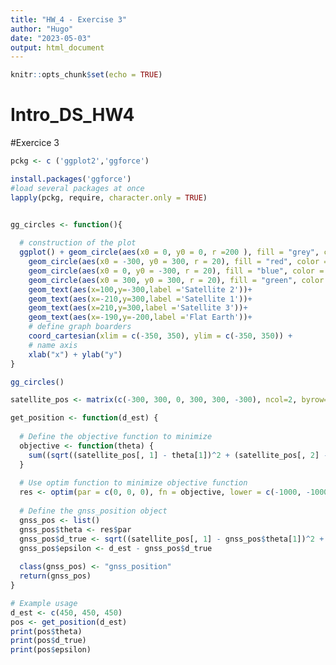 ```yaml
---
title: "HW_4 - Exercise 3"
author: "Hugo"
date: "2023-05-03"
output: html_document
---
```


```r
knitr::opts_chunk$set(echo = TRUE)
```

# Intro_DS_HW4

#Exercice 3
```r
pckg <- c ('ggplot2','ggforce')

install.packages('ggforce')
#load several packages at once
lapply(pckg, require, character.only = TRUE)


gg_circles <- function(){
  
  # construction of the plot
  ggplot() + geom_circle(aes(x0 = 0, y0 = 0, r =200 ), fill = "grey", color = "grey") +
    geom_circle(aes(x0 = -300, y0 = 300, r = 20), fill = "red", color = "red") +
    geom_circle(aes(x0 = 0, y0 = -300, r = 20), fill = "blue", color = "blue") +
    geom_circle(aes(x0 = 300, y0 = 300, r = 20), fill = "green", color = "green") +
    geom_text(aes(x=100,y=-300,label ='Satellite 2'))+
    geom_text(aes(x=-210,y=300,label ='Satellite 1'))+
    geom_text(aes(x=210,y=300,label ='Satellite 3'))+
    geom_text(aes(x=-190,y=-200,label ='Flat Earth'))+
    # define graph boarders
    coord_cartesian(xlim = c(-350, 350), ylim = c(-350, 350)) +
    # name axis
    xlab("x") + ylab("y")
}

gg_circles()
```
```r
satellite_pos <- matrix(c(-300, 300, 0, 300, 300, -300), ncol=2, byrow=TRUE)

get_position <- function(d_est) {
  
  # Define the objective function to minimize
  objective <- function(theta) {
    sum((sqrt((satellite_pos[, 1] - theta[1])^2 + (satellite_pos[, 2] - theta[2])^2) - d_est + theta[3])^2)
  }
  
  # Use optim function to minimize objective function
  res <- optim(par = c(0, 0, 0), fn = objective, lower = c(-1000, -1000, -1000), upper = c(1000, 1000, 1000))
  
  # Define the gnss_position object
  gnss_pos <- list()
  gnss_pos$theta <- res$par
  gnss_pos$d_true <- sqrt((satellite_pos[, 1] - gnss_pos$theta[1])^2 + (satellite_pos[, 2] - gnss_pos$theta[2])^2)
  gnss_pos$epsilon <- d_est - gnss_pos$d_true
  
  class(gnss_pos) <- "gnss_position"
  return(gnss_pos)
}

# Example usage
d_est <- c(450, 450, 450)
pos <- get_position(d_est)
print(pos$theta)
print(pos$d_true)
print(pos$epsilon)
```